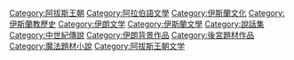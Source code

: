 {{Commonscat|Arabian Nights}}

[[Category:阿拔斯王朝|Category:阿拔斯王朝]]
[[Category:阿拉伯語文學|Category:阿拉伯語文學]]
[[Category:伊斯蘭文化|Category:伊斯蘭文化]]
[[Category:伊斯蘭教歷史|Category:伊斯蘭教歷史]]
[[Category:伊朗文学|Category:伊朗文学]]
[[Category:伊斯蘭文學|Category:伊斯蘭文學]]
[[Category:說話集|Category:說話集]]
[[Category:中世紀傳說|Category:中世紀傳說]]
[[Category:伊朗背景作品|Category:伊朗背景作品]]
[[Category:後宮題材作品|Category:後宮題材作品]]
[[Category:魔法題材小說|Category:魔法題材小說]]
[[Category:阿拔斯王朝文学|Category:阿拔斯王朝文学]]
